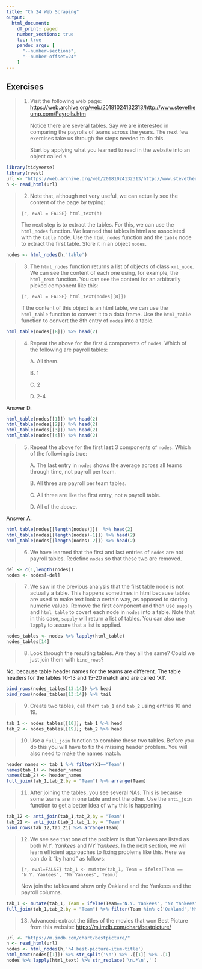 ```yaml
---
title: "Ch 24 Web Scraping"
output:
  html_document:
    df_print: paged
    number_sections: true
    toc: true
    pandoc_args: [
      "--number-sections",
      "--number-offset=24"
    ]
---
```


## Exercises


>1. Visit the following web page: [https://web.archive.org/web/20181024132313/http://www.stevetheump.com/Payrolls.htm](https://web.archive.org/web/20181024132313/http://www.stevetheump.com/Payrolls.htm)
>
>    Notice there are several tables. Say we are interested in comparing the payrolls of teams across the years. The next few exercises take us through the steps needed to do this.
>
>    Start by applying what you learned to read in the website into an object called `h`.

```r
library(tidyverse)
library(rvest)
url <- "https://web.archive.org/web/20181024132313/http://www.stevetheump.com/Payrolls.htm"
h <- read_html(url)
```

>2. Note that, although not very useful, we can actually see the content of the page by typing:
>
>```{r, eval = FALSE}
>html_text(h)
>```
>
>    The next step is to extract the tables. For this, we can use the `html_nodes` function. We learned that tables in html are associated with the `table` node.  Use the `html_nodes` function and the `table` node to extract the first table. Store it in an object `nodes`.

```r
nodes <- html_nodes(h,'table')
```

>3. The `html_nodes` function returns a list of objects of class `xml_node`. We can see the content of each one using, for example, the `html_text` function. You can see the content for an arbitrarily picked component like this:
>
>```{r, eval = FALSE}
>html_text(nodes[[8]])
>```
>
>    If the content of this object is an html table, we can use the `html_table` function to convert it to a data frame. Use the `html_table` function to convert the 8th entry of `nodes` into a table.

```r
html_table(nodes[[8]]) %>% head(2)
```

>4. Repeat the above for the first 4 components of `nodes`. Which of the following are payroll tables:
>
>    A. All them.
>
>    B. 1
>
>    C. 2
>
>    D. 2-4

Answer D.
```r
html_table(nodes[[1]]) %>% head(2)
html_table(nodes[[2]]) %>% head(2)
html_table(nodes[[3]]) %>% head(2)
html_table(nodes[[4]]) %>% head(2)
```

>5. Repeat the above for the first __last__ 3 components of `nodes`. Which of the following is true:
>
>    A. The last entry in `nodes` shows the average across all teams through time, not payroll per team.
>
>    B. All three are payroll per team tables.
>
>    C. All three are like the first entry, not a payroll table.
>
>    D. All of the above.

Answer A.
```r
html_table(nodes[[length(nodes)]])  %>% head(2)
html_table(nodes[[length(nodes)-1]]) %>% head(2)
html_table(nodes[[length(nodes)-2]]) %>% head(2)
```

>6. We have learned that the first and last entries of `nodes` are not payroll tables. Redefine `nodes` so that these two are removed.

```r
del <- c(1,length(nodes))
nodes <- nodes[-del]
```

>7. We saw in the previous analysis that the first table node is not actually a table. This happens sometimes in html because tables are used to make text look a certain way, as opposed to storing numeric values.
>Remove the first component and then use `sapply` and `html_table` to covert each node in `nodes` into a table. Note that in this case, `sapply` will return a list of tables. You can also use `lapply` to assure that a list is applied.

```r
nodes_tables <- nodes %>% lapply(html_table)
nodes_tables[14]
```

>8. Look through the resulting tables. Are they all the same? Could we just join them with `bind_rows`?

No, because table header names for the teams are different. The table headers for the tables 10-13 and 15-20 match and are called 'X1'.
```r
bind_rows(nodes_tables[13:14]) %>% head
bind_rows(nodes_tables[13:14]) %>% tail
```

>9. Create two tables, call them `tab_1` and `tab_2` using entries 10 and 19.

```r
tab_1 <- nodes_tables[[10]]; tab_1 %>% head
tab_2 <- nodes_tables[[19]]; tab_2 %>% head
```

>10. Use a `full_join` function to combine these two tables. Before you do this you will have to fix the missing header problem. You will also need to make the names match.

```r
header_names <- tab_1 %>% filter(X1=="Team")
names(tab_1) <- header_names
names(tab_2) <- header_names
full_join(tab_1,tab_2,by = "Team") %>% arrange(Team)
```

>11. After joining the tables, you see several NAs. This is because some teams are in one table and not the other. Use the `anti_join` function to get a better idea of why this is happening.

```r
tab_12 <- anti_join(tab_1,tab_2,by = "Team")
tab_21 <- anti_join(tab_2,tab_1,by = "Team")
bind_rows(tab_12,tab_21) %>% arrange(Team)
```


>12. We see see that one of the problem is that Yankees are listed as both _N.Y. Yankees_ and _NY Yankees_. In the next section, we will learn efficient approaches to fixing problems like this. Here we can do it "by hand" as follows:
>
>
>```{r, eval=FALSE}
>tab_1 <- mutate(tab_1, Team = ifelse(Team == "N.Y. Yankees", "NY Yankees", Team))
>```
>
>    Now join the tables and show only Oakland and the Yankees and the payroll columns.

```r
tab_1 <- mutate(tab_1, Team = ifelse(Team=="N.Y. Yankees", "NY Yankees", Team))
full_join(tab_1,tab_2,by = "Team") %>% filter(Team %in% c('Oakland','NY Yankees')) %>% select(Team,Payroll.x,Payroll.y)
```

>13. Advanced: extract the titles of the movies that won Best Picture from this website: [https://m.imdb.com/chart/bestpicture/](https://m.imdb.com/chart/bestpicture/)

```r
url <- "https://m.imdb.com/chart/bestpicture/"
h <- read_html(url)
nodes <- html_nodes(h,'h4.best-picture-item-title')
html_text(nodes[[1]]) %>% str_split('\n') %>% .[[1]] %>% .[1]
nodes %>% lapply(html_text) %>% str_replace('\n.*\n','')
```

